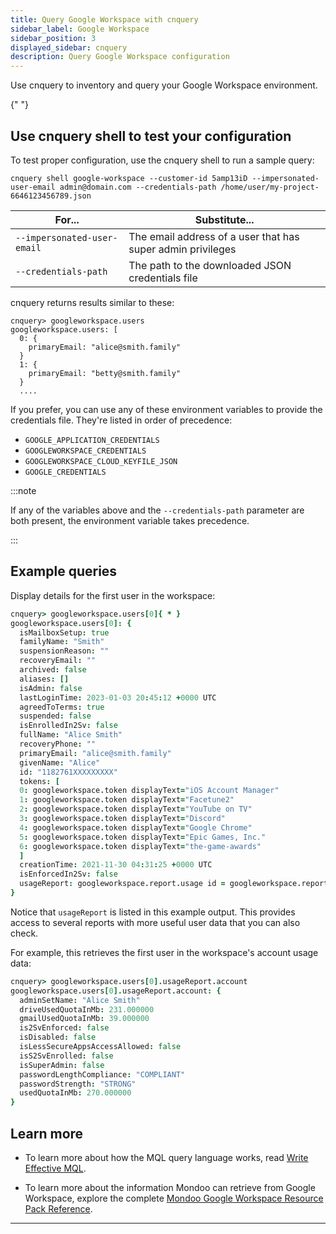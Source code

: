 ```yaml
---
title: Query Google Workspace with cnquery
sidebar_label: Google Workspace
sidebar_position: 3
displayed_sidebar: cnquery
description: Query Google Workspace configuration
---
```


Use cnquery to inventory and query your Google Workspace environment.


<Partial />{" "}

## Use cnquery shell to test your configuration

To test proper configuration, use the cnquery shell to run a sample query:

```text
cnquery shell google-workspace --customer-id 5amp13iD --impersonated-user-email admin@domain.com --credentials-path /home/user/my-project-6646123456789.json
```

| For...                      | Substitute...                                               |
| --------------------------- | ----------------------------------------------------------- |
| `--impersonated-user-email` | The email address of a user that has super admin privileges |
| `--credentials-path`        | The path to the downloaded JSON credentials file            |

cnquery returns results similar to these:

```
cnquery> googleworkspace.users
googleworkspace.users: [
  0: {
    primaryEmail: "alice@smith.family"
  }
  1: {
    primaryEmail: "betty@smith.family"
  }
  ....
```

If you prefer, you can use any of these environment variables to provide the credentials file. They're listed in order of precedence:

- `GOOGLE_APPLICATION_CREDENTIALS`
- `GOOGLEWORKSPACE_CREDENTIALS`
- `GOOGLEWORKSPACE_CLOUD_KEYFILE_JSON`
- `GOOGLE_CREDENTIALS`

:::note

If any of the variables above and the `--credentials-path` parameter are both present, the environment variable takes precedence.

:::

## Example queries

Display details for the first user in the workspace:

```coffeescript
cnquery> googleworkspace.users[0]{ * }
googleworkspace.users[0]: {
  isMailboxSetup: true
  familyName: "Smith"
  suspensionReason: ""
  recoveryEmail: ""
  archived: false
  aliases: []
  isAdmin: false
  lastLoginTime: 2023-01-03 20:45:12 +0000 UTC
  agreedToTerms: true
  suspended: false
  isEnrolledIn2Sv: false
  fullName: "Alice Smith"
  recoveryPhone: ""
  primaryEmail: "alice@smith.family"
  givenName: "Alice"
  id: "1182761XXXXXXXXX"
  tokens: [
  0: googleworkspace.token displayText="iOS Account Manager"
  1: googleworkspace.token displayText="Facetune2"
  2: googleworkspace.token displayText="YouTube on TV"
  3: googleworkspace.token displayText="Discord"
  4: googleworkspace.token displayText="Google Chrome"
  5: googleworkspace.token displayText="Epic Games, Inc."
  6: googleworkspace.token displayText="the-game-awards"
  ]
  creationTime: 2021-11-30 04:31:25 +0000 UTC
  isEnforcedIn2Sv: false
  usageReport: googleworkspace.report.usage id = googleworkspace.report.usage/C013XXXXXX/118276124783XXXXXXXXX/2023-01-03
}
```

Notice that `usageReport` is listed in this example output. This provides access to several reports with more useful user data that you can also check.

For example, this retrieves the first user in the workspace's account usage data:

```coffeescript
cnquery> googleworkspace.users[0].usageReport.account
googleworkspace.users[0].usageReport.account: {
  adminSetName: "Alice Smith"
  driveUsedQuotaInMb: 231.000000
  gmailUsedQuotaInMb: 39.000000
  is2SvEnforced: false
  isDisabled: false
  isLessSecureAppsAccessAllowed: false
  isS2SvEnrolled: false
  isSuperAdmin: false
  passwordLengthCompliance: "COMPLIANT"
  passwordStrength: "STRONG"
  usedQuotaInMb: 270.000000
}
```

## Learn more

- To learn more about how the MQL query language works, read [Write Effective MQL](/mql/mql.write/).

- To learn more about the information Mondoo can retrieve from Google Workspace, explore the complete [Mondoo Google Workspace Resource Pack Reference](/mql/resources/google-workspace-pack/).

---
